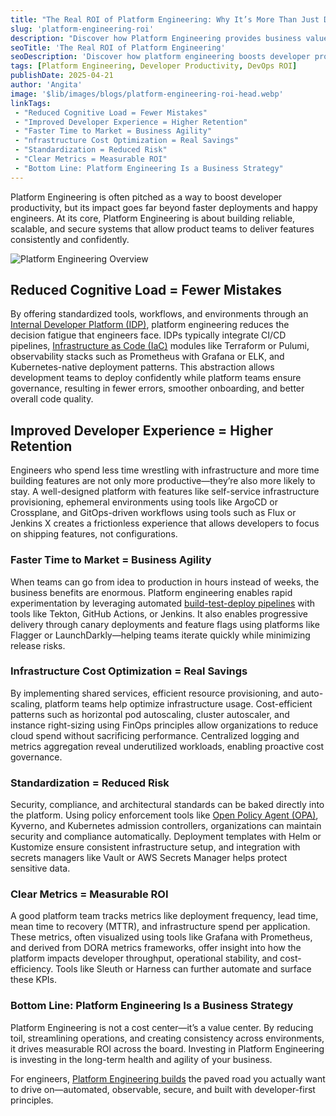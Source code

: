 ```yaml
---
title: "The Real ROI of Platform Engineering: Why It’s More Than Just Developer Productivity"
slug: 'platform-engineering-roi'
description: "Discover how Platform Engineering provides business value beyond just faster deployments—boosting reliability, cost efficiency, and long-term agility."
seoTitle: 'The Real ROI of Platform Engineering'
seoDescription: 'Discover how platform engineering boosts developer productivity, reduces costs, speeds time-to-market, and delivers measurable ROI for your business growth.'
tags: [Platform Engineering, Developer Productivity, DevOps ROI]
publishDate: 2025-04-21
author: 'Angita'
image: '$lib/images/blogs/platform-engineering-roi-head.webp'
linkTags:
 - "Reduced Cognitive Load = Fewer Mistakes"
 - "Improved Developer Experience = Higher Retention"
 - "Faster Time to Market = Business Agility"
 - "nfrastructure Cost Optimization = Real Savings"
 - "Standardization = Reduced Risk"
 - "Clear Metrics = Measurable ROI"
 - "Bottom Line: Platform Engineering Is a Business Strategy"
---
```


Platform Engineering is often pitched as a way to boost developer productivity, but its impact goes far beyond faster deployments and happy engineers. At its core, Platform Engineering is about building reliable, scalable, and secure systems that allow product teams to deliver features consistently and confidently.

![Platform Engineering Overview]($lib/images/blogs/platform-engineering-roi-body.webp)

## Reduced Cognitive Load = Fewer Mistakes

By offering standardized tools, workflows, and environments through an [Internal Developer Platform (IDP)](/blog/kubernetes-why-its-foundation-not-destination/), platform engineering reduces the decision fatigue that engineers face. IDPs typically integrate CI/CD pipelines, [Infrastructure as Code (IaC)](/blog/Scaling-Tech-Infrastructure-with-Platform-Engineering/) modules like Terraform or Pulumi, observability stacks such as Prometheus with Grafana or ELK, and Kubernetes-native deployment patterns. This abstraction allows development teams to deploy confidently while platform teams ensure governance, resulting in fewer errors, smoother onboarding, and better overall code quality.

## Improved Developer Experience = Higher Retention

Engineers who spend less time wrestling with infrastructure and more time building features are not only more productive—they’re also more likely to stay. A well-designed platform with features like self-service infrastructure provisioning, ephemeral environments using tools like ArgoCD or Crossplane, and GitOps-driven workflows using tools such as Flux or Jenkins X creates a frictionless experience that allows developers to focus on shipping features, not configurations.

### Faster Time to Market = Business Agility

When teams can go from idea to production in hours instead of weeks, the business benefits are enormous. Platform engineering enables rapid experimentation by leveraging automated [build-test-deploy pipelines](/blog/cd-pipeline-should-work-like-a-swiss-watch/) with tools like Tekton, GitHub Actions, or Jenkins. It also enables progressive delivery through canary deployments and feature flags using platforms like Flagger or LaunchDarkly—helping teams iterate quickly while minimizing release risks.

### Infrastructure Cost Optimization = Real Savings

By implementing shared services, efficient resource provisioning, and auto-scaling, platform teams help optimize infrastructure usage. Cost-efficient patterns such as horizontal pod autoscaling, cluster autoscaler, and instance right-sizing using FinOps principles allow organizations to reduce cloud spend without sacrificing performance. Centralized logging and metrics aggregation reveal underutilized workloads, enabling proactive cost governance.

### Standardization = Reduced Risk

Security, compliance, and architectural standards can be baked directly into the platform. Using policy enforcement tools like [Open Policy Agent (OPA)](/blog/comparing-open-application-model/), Kyverno, and Kubernetes admission controllers, organizations can maintain security and compliance automatically. Deployment templates with Helm or Kustomize ensure consistent infrastructure setup, and integration with secrets managers like Vault or AWS Secrets Manager helps protect sensitive data.

### Clear Metrics = Measurable ROI

A good platform team tracks metrics like deployment frequency, lead time, mean time to recovery (MTTR), and infrastructure spend per application. These metrics, often visualized using tools like Grafana with Prometheus, and derived from DORA metrics frameworks, offer insight into how the platform impacts developer throughput, operational stability, and cost-efficiency. Tools like Sleuth or Harness can further automate and surface these KPIs.

### Bottom Line: Platform Engineering Is a Business Strategy

Platform Engineering is not a cost center—it’s a value center. By reducing toil, streamlining operations, and creating consistency across environments, it drives measurable ROI across the board. Investing in Platform Engineering is investing in the long-term health and agility of your business.

For engineers, [Platform Engineering builds](/blog/multi-cloud-strategies-for-2025/) the paved road you actually want to drive on—automated, observable, secure, and built with developer-first principles.

    
